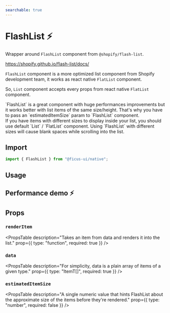```yaml
---
searchable: true
---
```



# FlashList ⚡️

Wrapper around `FlashList` component from `@shopify/flash-list`.

https://shopify.github.io/flash-list/docs/

`FlashList` component is a more optimized list component from Shopify development team, it works as react native `FlatList` component.

So, `List` component accepts every props from react native `FlatList` component.

<Callout type="warning" emoji="⚠️">
  `FlashList` is a great component with huge performances improvements but it
  works better with list items of the same size/height. That's why you have to
  pass an `estimatedItemSize` param to `FlashList` component. <br />
  If you have items with different sizes to display inside your list, you should
  use default `List` / `FlatList` component. Using `FlashList` with different sizes
  will cause blank spaces while scrolling into the list.
</Callout>

## Import

```js
import { FlashList } from "@ficus-ui/native";
```

## Usage

<div className="mt-2">
  <ExpoDemo id="@bearstudio/ficus-ui-flashlist" />
</div>

## Performance demo ⚡️

<div className="mt-2">
  <ExpoDemo id="@bearstudio/ficus-ui-performance" />
</div>

## Props

### `renderItem`
<PropsTable
  description="Takes an item from data and renders it into the list."
  prop={{ type: "function", required: true }}
/>


### `data`
<PropsTable
  description="For simplicity, data is a plain array of items of a given type."
  prop={{ type: "ItemT[]", required: true }}
/>

### `estimatedItemSize`
<PropsTable
  description="A single numeric value that hints FlashList about the approximate size of the items before they're rendered."
  prop={{ type: "number", required: false }}
/>